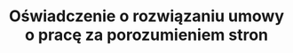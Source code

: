 ---
slug: oswiadczenie-o-rozwiazaniu-umowy-o-prace
title: Oświadczenie o rozwiązaniu umowy o pracę za porozumieniem stron
categories: [biznes, praca]
priceId: price_1Nl9wTDqWXJnMCTYrEfUY3mZ
draft: true
---